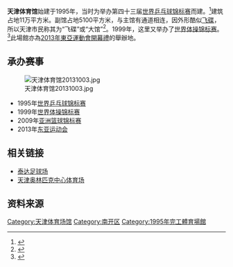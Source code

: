{{Infobox Stadium
|stadium_name=天津体育馆<br />Tianjin Sports Center 
|nick_name=大馆、飞碟
|full_name=
|logo=
|image=[[File:天津体育中心体育馆.jpg|300px]]
|location=[[天津市|天津市]][[南开区|南开区]]
|coordinates=
|broke_ground=
|built=
|opened=1995年
|renovated=
|expanded=
|closed=
|demolished=
|owner=[[天津市人民政府|天津市人民政府]]
|operator=[[天津市体育局|天津市体育局]]
|surface=
}}
'''天津体育馆'''始建于1995年，当时为举办第四十三届[[世界乒乓球锦标赛|世界乒乓球锦标赛]]而建。<ref>{{cite news |title=天津体育馆 |url=http://www.chinanews.com/ty/2013/09-25/5321216.shtml |accessdate=2021-11-17 |work=中新网 |archive-date=2021-11-17 |archive-url=https://web.archive.org/web/20211117031438/http://www.chinanews.com/ty/2013/09-25/5321216.shtml }}</ref>建筑占地11万平方米。副馆占地5100平方米，与主馆有通道相连，因外形酷似[[飞碟|飞碟]]，所以天津市民称其为“飞碟”或“大馆”<ref>{{cite news |title=走场馆看全运 天津体育馆旧貌换新颜-新华网 |url=http://m.xinhuanet.com/2017-06/11/c_1121122086.htm |accessdate=2021-11-17 |work=新华网 |archive-date=2021-11-17 |archive-url=https://web.archive.org/web/20211117031453/http://m.xinhuanet.com/2017-06/11/c_1121122086.htm }}</ref>。1999年，这里又举办了[[世界体操锦标赛|世界体操锦标赛]]。<ref>{{Cite web |url=http://www.aorta-show.com/hall/4028829a21993b6f0121993cfc6f0232/index.html |title=天津体育中心 |access-date=2009-12-03 |archive-date=2012-04-02 |archive-url=https://web.archive.org/web/20120402174417/http://www.aorta-show.com/hall/4028829a21993b6f0121993cfc6f0232/index.html |dead-url=yes }}</ref>此場館亦為[[2013年東亞運動會開幕禮|2013年東亞運動會開幕禮]]的舉辦地。

==承办赛事==
[[File:天津体育馆20131003.jpg|thumb]]
*1995年[[世界乒乓球锦标赛|世界乒乓球锦标赛]]
*1999年[[世界体操锦标赛|世界体操锦标赛]]
*2009年[[亚洲篮球锦标赛|亚洲篮球锦标赛]]
*2013年[[东亚运动会|东亚运动会]]

==相关链接==
*[[泰达足球场|泰达足球场]]
*[[天津奥林匹克中心体育场|天津奥林匹克中心体育场]]

==资料来源==
{{Reflist}}

{{天津市体育场馆}}

[[Category:天津体育场馆|Category:天津体育场馆]]
[[Category:南开区|Category:南开区]]
[[Category:1995年完工體育場館|Category:1995年完工體育場館]]